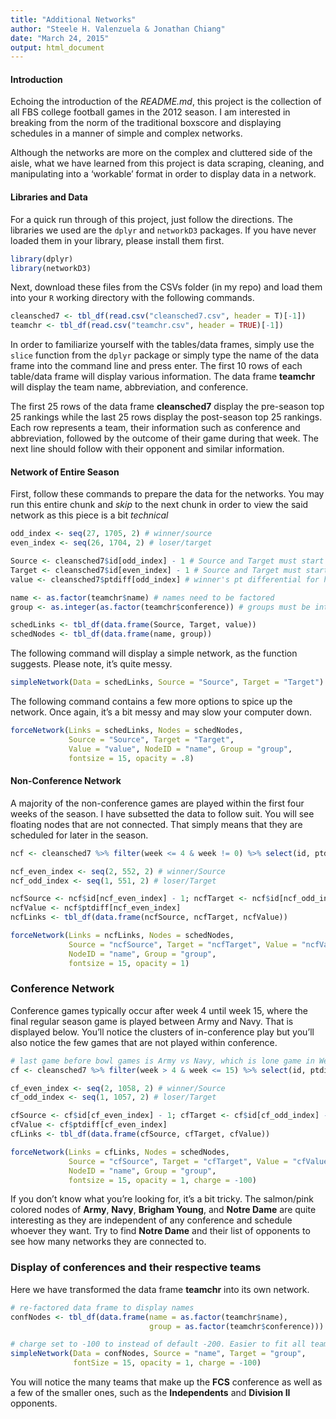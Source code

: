 ```yaml
---
title: "Additional Networks"
author: "Steele H. Valenzuela & Jonathan Chiang"
date: "March 24, 2015"
output: html_document
---
```


#### Introduction

Echoing the introduction of the *README.md*, this project is the collection of all FBS college football games in the 2012 season. I am interested in breaking from the norm of the traditional boxscore and displaying schedules in a manner of simple and complex networks.

Although the networks are more on the complex and cluttered side of the aisle, what we have learned from this project is data scraping, cleaning, and manipulating into a 'workable' format in order to display data in a network. 

#### Libraries and Data

For a quick run through of this project, just follow the directions. The libraries we used are the `dplyr` and `networkD3` packages. If you have never loaded them in your library, please install them first.
```r
library(dplyr)
library(networkD3)
```

Next, download these files from the CSVs folder (in my repo) and load them into your `R` working directory with the following commands. 
```r
cleansched7 <- tbl_df(read.csv("cleansched7.csv", header = T)[-1])
teamchr <- tbl_df(read.csv("teamchr.csv", header = TRUE)[-1])
```

In order to familiarize yourself with the tables/data frames, simply use the `slice` function from the `dplyr` package or simply type the name of the data frame into the command line and press enter. The first 10 rows of each table/data frame will display various information. The data frame **teamchr** will display the team name, abbreviation, and conference.

The first 25 rows of the data frame **cleansched7** display the pre-season top 25 rankings while the last 25 rows display the post-season top 25 rankings. Each row represents a team, their information such as conference and abbreviation, followed by the outcome of their game during that week. The next line should follow with their opponent and similar information.

#### Network of Entire Season

First, follow these commands to prepare the data for the networks. You may run this entire chunk and *skip* to the next chunk in order to view the said network as this piece is a bit *technical*
```r
odd_index <- seq(27, 1705, 2) # winner/source
even_index <- seq(26, 1704, 2) # loser/target

Source <- cleansched7$id[odd_index] - 1 # Source and Target must start at zero. A bit confusing.
Target <- cleansched7$id[even_index] - 1 # Source and Target must start at zero. A bit confusing.
value <- cleansched7$ptdiff[odd_index] # winner's pt differential for how wide the links are

name <- as.factor(teamchr$name) # names need to be factored
group <- as.integer(as.factor(teamchr$conference)) # groups must be integers

schedLinks <- tbl_df(data.frame(Source, Target, value))
schedNodes <- tbl_df(data.frame(name, group))
```

The following command will display a simple network, as the function suggests. Please note, it's quite messy. 
```r
simpleNetwork(Data = schedLinks, Source = "Source", Target = "Target")
```

The following command contains a few more options to spice up the network. Once again, it's a bit messy and may slow your computer down. 
```r
forceNetwork(Links = schedLinks, Nodes = schedNodes, 
             Source = "Source", Target = "Target", 
             Value = "value", NodeID = "name", Group = "group", 
             fontsize = 15, opacity = .8)
```


#### Non-Conference Network

A majority of the non-conference games are played within the first four weeks of the season. I have subsetted the data to follow suit. You will see floating nodes that are not connected. That simply means that they are scheduled for later in the season. 
```r
ncf <- cleansched7 %>% filter(week <= 4 & week != 0) %>% select(id, ptdiff)

ncf_even_index <- seq(2, 552, 2) # winner/Source
ncf_odd_index <- seq(1, 551, 2) # loser/Target

ncfSource <- ncf$id[ncf_even_index] - 1; ncfTarget <- ncf$id[ncf_odd_index] - 1 
ncfValue <- ncf$ptdiff[ncf_even_index]
ncfLinks <- tbl_df(data.frame(ncfSource, ncfTarget, ncfValue))

forceNetwork(Links = ncfLinks, Nodes = schedNodes, 
             Source = "ncfSource", Target = "ncfTarget", Value = "ncfValue", 
             NodeID = "name", Group = "group", 
             fontsize = 15, opacity = 1)
```

### Conference Network

Conference games typically occur after week 4 until week 15, where the final regular season game is played between Army and Navy. That is displayed below. You'll notice the clusters of in-conference play but you'll also notice the few games that are not played within conference.
```r
# last game before bowl games is Army vs Navy, which is lone game in Week 15
cf <- cleansched7 %>% filter(week > 4 & week <= 15) %>% select(id, ptdiff)

cf_even_index <- seq(2, 1058, 2) # winner/Source
cf_odd_index <- seq(1, 1057, 2) # loser/Target

cfSource <- cf$id[cf_even_index] - 1; cfTarget <- cf$id[cf_odd_index] - 1
cfValue <- cf$ptdiff[cf_even_index]
cfLinks <- tbl_df(data.frame(cfSource, cfTarget, cfValue))

forceNetwork(Links = cfLinks, Nodes = schedNodes, 
             Source = "cfSource", Target = "cfTarget", Value = "cfValue", 
             NodeID = "name", Group = "group", 
             fontsize = 15, opacity = 1, charge = -100)
```

If you don't know what you're looking for, it's a bit tricky. The salmon/pink colored nodes of **Army**, **Navy**, **Brigham Young**, and **Notre Dame** are quite interesting as they are independent of any conference and schedule whoever they want. Try to find **Notre Dame** and their list of opponents to see how many networks they are connected to.

### Display of conferences and their respective teams

Here we have transformed the data frame **teamchr** into its own network. 
```r
# re-factored data frame to display names
confNodes <- tbl_df(data.frame(name = as.factor(teamchr$name), 
                               group = as.factor(teamchr$conference)))

# charge set to -100 to instead of default -200. Easier to fit all teams in one frame
simpleNetwork(Data = confNodes, Source = "name", Target = "group", 
              fontSize = 15, opacity = 1, charge = -100)
```
You will notice the many teams that make up the **FCS** conference as well as a few of the smaller ones, such as the **Independents** and **Division II** opponents. 